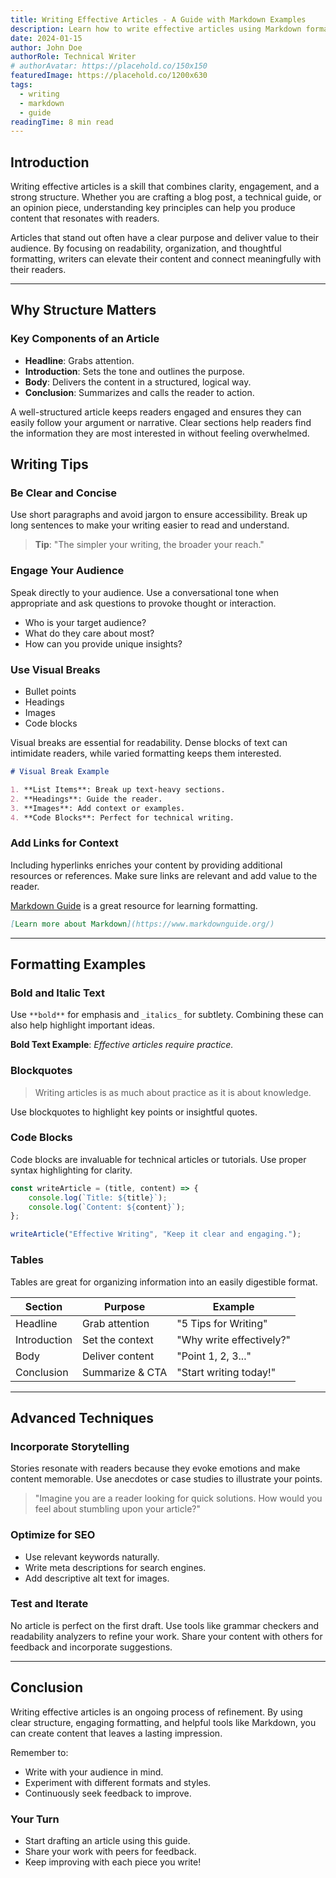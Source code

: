 ```yaml
---
title: Writing Effective Articles - A Guide with Markdown Examples
description: Learn how to write effective articles using Markdown formatting with this comprehensive guide.
date: 2024-01-15
author: John Doe
authorRole: Technical Writer
# authorAvatar: https://placehold.co/150x150
featuredImage: https://placehold.co/1200x630
tags:
  - writing
  - markdown
  - guide
readingTime: 8 min read
---
```


## Introduction

Writing effective articles is a skill that combines clarity, engagement, and a strong structure. Whether you are crafting a blog post, a technical guide, or an opinion piece, understanding key principles can help you produce content that resonates with readers.

Articles that stand out often have a clear purpose and deliver value to their audience. By focusing on readability, organization, and thoughtful formatting, writers can elevate their content and connect meaningfully with their readers.

---

## Why Structure Matters

### Key Components of an Article

- **Headline**: Grabs attention.
- **Introduction**: Sets the tone and outlines the purpose.
- **Body**: Delivers the content in a structured, logical way.
- **Conclusion**: Summarizes and calls the reader to action.

A well-structured article keeps readers engaged and ensures they can easily follow your argument or narrative. Clear sections help readers find the information they are most interested in without feeling overwhelmed.

## Writing Tips

### Be Clear and Concise

Use short paragraphs and avoid jargon to ensure accessibility. Break up long sentences to make your writing easier to read and understand.

> **Tip**: "The simpler your writing, the broader your reach."

### Engage Your Audience

Speak directly to your audience. Use a conversational tone when appropriate and ask questions to provoke thought or interaction.

- Who is your target audience?
- What do they care about most?
- How can you provide unique insights?

### Use Visual Breaks

- Bullet points
- Headings
- Images
- Code blocks

Visual breaks are essential for readability. Dense blocks of text can intimidate readers, while varied formatting keeps them interested.

```markdown
# Visual Break Example

1. **List Items**: Break up text-heavy sections.
2. **Headings**: Guide the reader.
3. **Images**: Add context or examples.
4. **Code Blocks**: Perfect for technical writing.

```

### Add Links for Context

Including hyperlinks enriches your content by providing additional resources or references. Make sure links are relevant and add value to the reader.

[Markdown Guide](https://www.markdownguide.org/) is a great resource for learning formatting.

```markdown
[Learn more about Markdown](https://www.markdownguide.org/)
```

---

## Formatting Examples

### Bold and Italic Text

Use `**bold**` for emphasis and `_italics_` for subtlety. Combining these can also help highlight important ideas.

**Bold Text Example**: _Effective articles require practice._

### Blockquotes

> Writing articles is as much about practice as it is about knowledge.

Use blockquotes to highlight key points or insightful quotes.

### Code Blocks

Code blocks are invaluable for technical articles or tutorials. Use proper syntax highlighting for clarity.

```javascript
const writeArticle = (title, content) => {
    console.log(`Title: ${title}`);
    console.log(`Content: ${content}`);
};

writeArticle("Effective Writing", "Keep it clear and engaging.");
```

### Tables

Tables are great for organizing information into an easily digestible format.

| Section      | Purpose           | Example       |
|--------------|-------------------|---------------|
| Headline     | Grab attention    | "5 Tips for Writing" |
| Introduction | Set the context   | "Why write effectively?" |
| Body         | Deliver content   | "Point 1, 2, 3..." |
| Conclusion   | Summarize & CTA   | "Start writing today!" |

---

## Advanced Techniques

### Incorporate Storytelling

Stories resonate with readers because they evoke emotions and make content memorable. Use anecdotes or case studies to illustrate your points.

> "Imagine you are a reader looking for quick solutions. How would you feel about stumbling upon your article?"

### Optimize for SEO

- Use relevant keywords naturally.
- Write meta descriptions for search engines.
- Add descriptive alt text for images.

### Test and Iterate

No article is perfect on the first draft. Use tools like grammar checkers and readability analyzers to refine your work. Share your content with others for feedback and incorporate suggestions.

---

## Conclusion

Writing effective articles is an ongoing process of refinement. By using clear structure, engaging formatting, and helpful tools like Markdown, you can create content that leaves a lasting impression.

Remember to:

- Write with your audience in mind.
- Experiment with different formats and styles.
- Continuously seek feedback to improve.

### Your Turn

- Start drafting an article using this guide.
- Share your work with peers for feedback.
- Keep improving with each piece you write!
